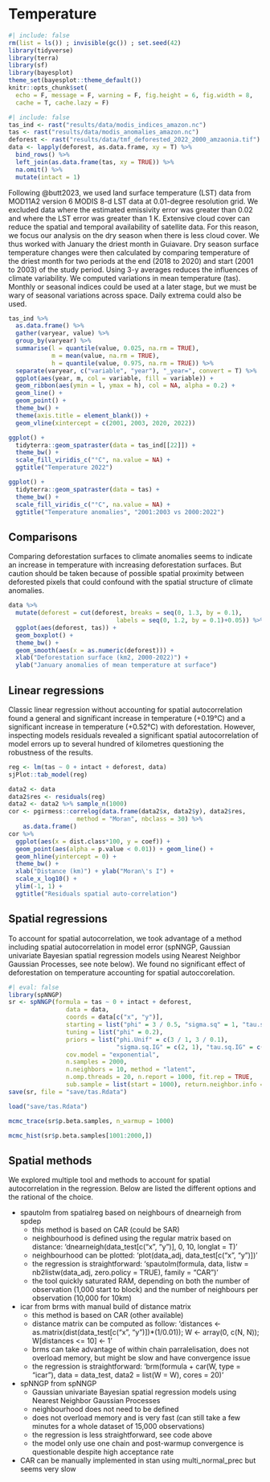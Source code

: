 # Temperature {.unnumbered}

```r
#| include: false
rm(list = ls()) ; invisible(gc()) ; set.seed(42)
library(tidyverse)
library(terra)
library(sf)
library(bayesplot)
theme_set(bayesplot::theme_default())
knitr::opts_chunk$set(
  echo = F, message = F, warning = F, fig.height = 6, fig.width = 8,
  cache = T, cache.lazy = F)
```

```r
#| include: false
tas_ind <- rast("results/data/modis_indices_amazon.nc")
tas <- rast("results/data/modis_anomalies_amazon.nc")
deforest <- rast("results/data/tmf_deforested_2022_2000_amzaonia.tif")
data <- lapply(deforest, as.data.frame, xy = T) %>% 
  bind_rows() %>% 
  left_join(as.data.frame(tas, xy = TRUE)) %>% 
  na.omit() %>% 
  mutate(intact = 1)
```

Following @butt2023, we used land surface temperature (LST) data from MOD11A2 version 6 MODIS 8-d LST data at 0.01-degree resolution grid. We excluded data where the estimated emissivity error was greater than 0.02 and where the LST error was greater than 1 K. Extensive cloud cover can reduce the spatial and temporal availability of satellite data. For this reason, we focus our analysis on the dry season when there is less cloud cover. We thus worked with January the driest month in Guiavare. Dry season surface temperature changes were then calculated by comparing temperature of the driest month for two periods at the end (2018 to 2020) and start (2001 to 2003) of the study period. Using 3-y averages reduces the influences of climate variability. We computed variations in mean temperature (tas). Monthly or seasonal indices could be used at a later stage, but we must be wary of seasonal variations across space. Daily extrema could also be used.

```r
tas_ind %>% 
  as.data.frame() %>% 
  gather(varyear, value) %>% 
  group_by(varyear) %>% 
  summarise(l = quantile(value, 0.025, na.rm = TRUE), 
            m = mean(value, na.rm = TRUE), 
            h = quantile(value, 0.975, na.rm = TRUE)) %>% 
  separate(varyear, c("variable", "year"), "_year=", convert = T) %>% 
  ggplot(aes(year, m, col = variable, fill = variable)) +
  geom_ribbon(aes(ymin = l, ymax = h), col = NA, alpha = 0.2) +
  geom_line() +
  geom_point() +
  theme_bw() +
  theme(axis.title = element_blank()) +
  geom_vline(xintercept = c(2001, 2003, 2020, 2022))
```

```r
ggplot() +
  tidyterra::geom_spatraster(data = tas_ind[[22]]) +
  theme_bw() +
  scale_fill_viridis_c("°C", na.value = NA) +
  ggtitle("Temperature 2022")
```

```r
ggplot() +
  tidyterra::geom_spatraster(data = tas) +
  theme_bw() +
  scale_fill_viridis_c("°C", na.value = NA) +
  ggtitle("Temperature anomalies", "2001:2003 vs 2000:2022")
```

## Comparisons

Comparing deforestation surfaces to climate anomalies seems to indicate an increase in temperature with increasing deforestation surfaces. But caution should be taken because of possible spatial proximity between deforested pixels that could confound with the spatial structure of climate anomalies.

```r
data %>% 
  mutate(deforest = cut(deforest, breaks = seq(0, 1.3, by = 0.1),
                              labels = seq(0, 1.2, by = 0.1)+0.05)) %>% 
  ggplot(aes(deforest, tas)) +
  geom_boxplot() +
  theme_bw() +
  geom_smooth(aes(x = as.numeric(deforest))) +
  xlab("Deforestation surface (km2, 2000-2022)") +
  ylab("January anomalies of mean temperature at surface")
```

## Linear regressions

Classic linear regression without accounting for spatial autocorrelation found a general and significant increase in temperature (+0.19°C) and a significant increase in temperature (+0.52°C) with deforestation. However, inspecting models residuals revealed a significant spatial autocorrelation of model errors up to several hundred of kilometres questioning the robustness of the results.

```r
reg <- lm(tas ~ 0 + intact + deforest, data)
sjPlot::tab_model(reg)
```

```r
data2 <- data
data2$res <- residuals(reg) 
data2 <- data2 %>% sample_n(1000)
cor <- pgirmess::correlog(data.frame(data2$x, data2$y), data2$res,
                   method = "Moran", nbclass = 30) %>% 
    as.data.frame()
cor %>% 
  ggplot(aes(x = dist.class*100, y = coef)) + 
  geom_point(aes(alpha = p.value < 0.01)) + geom_line() +
  geom_hline(yintercept = 0) +
  theme_bw() +
  xlab("Distance (km)") + ylab("Moran\'s I") +
  scale_x_log10() +
  ylim(-1, 1) +
  ggtitle("Residuals spatial auto-correlation")
```

## Spatial regressions

To account for spatial autocorrelation, we took advantage of a method including spatial autocorrelation in model error (spNNGP, Gaussian univariate Bayesian spatial regression models using Nearest Neighbor Gaussian Processes, see note below). We found no significant effect of deforestation on temperature accounting for spatial autoccorelation.

```r
#| eval: false
library(spNNGP)
sr <- spNNGP(formula = tas ~ 0 + intact + deforest,
                data = data,
                coords = data[c("x", "y")], 
                starting = list("phi" = 3 / 0.5, "sigma.sq" = 1, "tau.sq" = 1),
                tuning = list("phi" = 0.2), 
                priors = list("phi.Unif" = c(3 / 1, 3 / 0.1), 
                              "sigma.sq.IG" = c(2, 1), "tau.sq.IG" = c(2, 1)), 
                cov.model = "exponential",
                n.samples = 2000, 
                n.neighbors = 10, method = "latent", 
                n.omp.threads = 20, n.report = 1000, fit.rep = TRUE,
                sub.sample = list(start = 1000), return.neighbor.info = TRUE)
save(sr, file = "save/tas.Rdata")
```

```r
load("save/tas.Rdata")
```

```r
mcmc_trace(sr$p.beta.samples, n_warmup = 1000) 
```

```r
mcmc_hist(sr$p.beta.samples[1001:2000,])
```

## Spatial methods

We explored multiple tool and methods to account for spatial autocorrelation in the regression. Below are listed the different options and the rational of the choice.

-   spautolm from spatialreg based on neighbours of dnearneigh from spdep
    -   this method is based on CAR (could be SAR)
    -   neighbourhood is defined using the regular matrix based on distance: 'dnearneigh(data_test\[c("x", "y")\], 0, 10, longlat = T)'
    -   neighbourhood can be plotted: 'plot(data_adj, data_test\[c("x", "y")\])'
    -   the regression is straightforward: 'spautolm(formula, data, listw = nb2listw(data_adj, zero.policy = TRUE), family = "CAR")'
    -   the tool quickly saturated RAM, depending on both the number of observation (1,000 start to block) and the number of neighbours per observation (10,000 for 10km)
-   icar from brms with manual build of distance matrix
    -   this method is based on CAR (other available)
    -   distance matrix can be computed as follow: 'distances \<- as.matrix(dist(data_test\[c("x", "y")\])\*(1/0.01)); W \<- array(0, c(N, N)); W\[distances \<= 10\] \<- 1'
    -   brms can take advantage of within chain parralelisation, does not overload memory, but might be slow and have convergence issue
    -   the regression is straightforward: 'brm(formula + car(W, type = "icar"), data = data_test, data2 = list(W = W), cores = 20)'
-   spNNGP from spNNGP
    -   Gaussian univariate Bayesian spatial regression models using Nearest Neighbor Gaussian Processes
    -   neighbourhood does not need to be defined
    -   does not overload memory and is very fast (can still take a few minutes for a whole dataset of 15,000 observations)
    -   the regression is less straightforward, see code above
    -   the model only use one chain and post-warmup convergence is questionable despite high acceptance rate
-   CAR can be manually implemented in stan using multi_normal_prec but seems very slow

